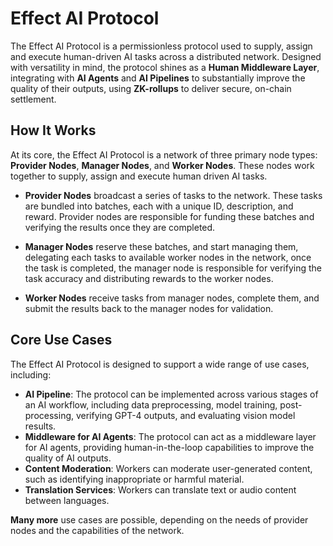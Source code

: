 # Effect AI Protocol
The Effect AI Protocol is a permissionless protocol used to supply, assign and execute human-driven AI tasks across a distributed network. Designed with versatility in mind, the protocol shines as a **Human Middleware Layer**, integrating with **AI Agents** and **AI Pipelines** to substantially improve the quality of their outputs, using **ZK-rollups** to deliver secure, on-chain settlement.

## How It Works
At its core, the Effect AI Protocol is a network of three primary node types: **Provider Nodes**, **Manager Nodes**, and **Worker Nodes**. These nodes work together to supply, assign and execute human driven AI tasks.

- **Provider Nodes** broadcast a series of tasks to the network. These tasks are bundled into batches, each with a unique ID, description, and reward. Provider nodes are responsible for funding these batches and verifying the results once they are completed.

- **Manager Nodes** reserve these batches, and start managing them, delegating each tasks to available worker nodes in the network, once the task is completed, the manager node is responsible for verifying the task accuracy and distributing rewards to the worker nodes.

- **Worker Nodes** receive tasks from manager nodes, complete them, and submit the results back to the manager nodes for validation. 

## Core Use Cases

The Effect AI Protocol is designed to support a wide range of use cases, including:

- **AI Pipeline**: The protocol can be implemented across various stages of an AI workflow, including data preprocessing, model training, post-processing, verifying GPT-4 outputs, and evaluating vision model results.
- **Middleware for AI Agents**: The protocol can act as a middleware layer for AI agents, providing human-in-the-loop capabilities to improve the quality of AI outputs.
- **Content Moderation**: Workers can moderate user-generated content, such as identifying inappropriate or harmful material.
- **Translation Services**: Workers can translate text or audio content between languages.

**Many more** use cases are possible, depending on the needs of provider nodes and the capabilities of the network. 